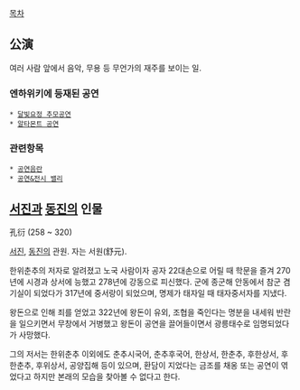 [[목차]]
== 公演 ==
여러 사람 앞에서 음악, 무용 등 무언가의 재주를 보이는 일.

=== 엔하위키에 등재된 공연 ===
 * [[달빛요정 추모공연]]
 * [[알타몬트 공연]]

=== 관련항목 ===
 * [[공연음란]]
 * [[공연&전시 밸리]]

== [[서진]]과 [[동진]]의 인물 ==
孔衍
(258 ~ 320)

[[서진]], [[동진]]의 관원. 자는 서원(舒元).

한위춘추의 저자로 알려졌고 노국 사람이자 공자 22대손으로 어릴 때 학문을 즐겨 270년에 시경과 상서에 능했고 278년에 강동으로 피신했다. 군에 종군해 안동에서 참군 겸 기실이 되었다가 317년에 중서랑이 되었으며, 명제가 태자일 때 태자중서자를 지냈다.

왕돈으로 인해 죄를 얻었고 322년에 왕돈이 유외, 조협을 죽인다는 명분을 내세워 반란을 일으키면서 무창에서 거병했고 왕돈이 공연을 끌어들이면서 광릉태수로 임명되었다가 사망했다.

그의 저서는 한위춘추 이외에도 춘추시국어, 춘추후국어, 한상서, 한춘추, 후한상서, 후한춘추, 후위상서, 공양집해 등이 있으며, 환담이 지었다는 금조를 채옹 또는 공연이 엮었다고 하지만 본래의 모습을 찾아볼 수 없다고 한다.
